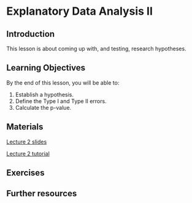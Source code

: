 # Explanatory Data Analysis II

## Introduction

This lesson is about coming up with, and testing, research hypotheses. 

## Learning Objectives

By the end of this lesson, you will be able to:

1. Establish a hypothesis.
2. Define the Type I and Type II errors.
3. Calculate the p-value.

## Materials 

[Lecture 2 slides](lecture_slides/L3_HypoTesting.html)

[Lecture 2 tutorial](notebooks/W03_hypothesis_testing_practical.ipynb)

## Exercises 

## Further resources
